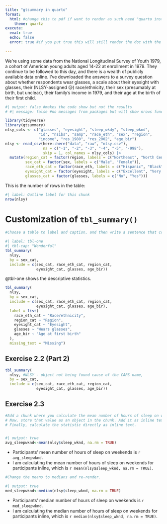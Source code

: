 ```yaml
---
title: "gtsummary in quarto"
format:
  html: #change this to pdf if want to render as such need "quarto install tinytex" in terminal first
    theme: quartz
execute: 
  eval: true
  echo: false
  error: true #if you put true this will still render the doc with the error message 
  
---
```


We’re using some data from the National Longitudinal Survey of Youth 1979, a cohort of American young adults aged 14-22 at enrollment in 1979. They continue to be followed to this day, and there is a wealth of publicly available data online. I’ve downloaded the answers to a survey question about whether respondents wear glasses, a scale about their eyesight with glasses, their (NLSY-assigned 😒) race/ethnicity, their sex (presumably at birth, but unclear), their family’s income in 1979, and their age at the birth of their first child.

```r
#| output: false #makes the code show but not the results 
# #| message: false #no messages from packages but will show nrows function output

library(tidyverse)
library(gtsummary)
nlsy_cols <- c("glasses", "eyesight", "sleep_wkdy", "sleep_wknd", 
               "id", "nsibs", "samp", "race_eth", "sex", "region", 
               "income", "res_1980", "res_2002", "age_bir")
nlsy <- read_csv(here::here("data", "raw", "nlsy.csv"), 
                 na = c("-1", "-2", "-3", "-4", "-5", "-998"),
                 skip = 1, col_names = nlsy_cols) |> 
  mutate(region_cat = factor(region, labels = c("Northeast", "North Central", "South", "West")),
         sex_cat = factor(sex, labels = c("Male", "Female")),
         race_eth_cat = factor(race_eth, labels = c("Hispanic", "Black", "Non-Black, Non-Hispanic")),
         eyesight_cat = factor(eyesight, labels = c("Excellent", "Very good", "Good", "Fair", "Poor")),
         glasses_cat = factor(glasses, labels = c("No", "Yes"))) 

```

This is the number of rows in the table:
```r
#| label: Outline label for this chunk
nrow(nlsy)
```

# Customization of `tbl_summary()`

```r
#Choose a table to label and caption, and then write a sentence that cross-references it (e.g., Table 1 shows the descriptive statistics)

#| label: tbl-one
#| tbl-cap: "Wonderful"
tbl_summary(
  nlsy,
  by = sex_cat,
  include = c(sex_cat, race_eth_cat, region_cat,
              eyesight_cat, glasses, age_bir))
```

@tbl-one shows the descriptive statistics.


```r
tbl_summary(
  nlsy,
  by = sex_cat,
  include = c(sex_cat, race_eth_cat, region_cat,
              eyesight_cat, glasses, age_bir),
  label = list(
    race_eth_cat ~ "Race/ethnicity",
    region_cat ~ "Region",
    eyesight_cat ~ "Eyesight",
    glasses ~ "Wears glasses",
    age_bir ~ "Age at first birth"
  ),
  missing_text = "Missing")
```

## Exercise 2.2 (Part 2)

```r
tbl_summary(
  nlsy, #NLSY - object not being found cause of the CAPS name,
  by = sex_cat,
  include = c(sex_cat, race_eth_cat, region_cat,
              eyesight_cat, glasses, age_bir))
```

## Exercise 2.3 
```r
#Add a chunk where you calculate the mean number of hours of sleep on weekends (you can use the mean() function). Have the code print that output.
# Now, store that value as an object in the chunk. Add it as inline text.
# Finally, calculate the statistic directly as inline text.


#| output: true
avg_sleepwknd<-mean(nlsy$sleep_wknd, na.rm = TRUE)
```

-   Participants' mean number of hours of sleep on weekends is `r avg_sleepwknd`. 
-   I am calculating the mean number of hours of sleep on weekends for participants inline, which is `r mean(nlsy$sleep_wknd, na.rm = TRUE)`. <br>


```r
#Change the means to medians and re-render.

#| output: true
med_sleepwknd<-median(nlsy$sleep_wknd, na.rm = TRUE)
```

-   Participants' median number of hours of sleep on weekends is `r med_sleepwknd`. 
-   I am calculating the median number of hours of sleep on weekends for participants inline, which is `r median(nlsy$sleep_wknd, na.rm = TRUE)`. 
